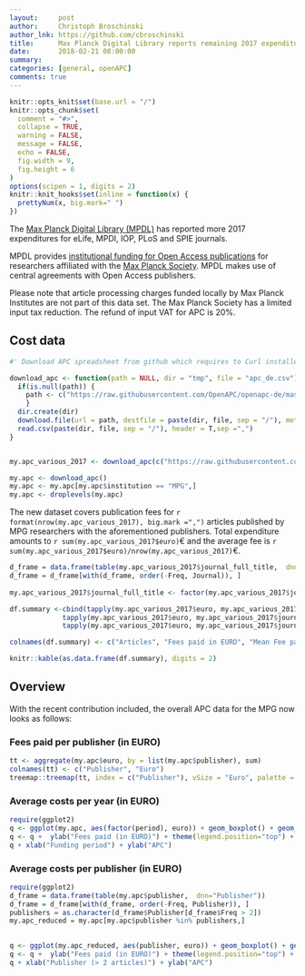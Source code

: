 ```yaml
---
layout:     post
author:     Christoph Broschinski
author_lnk: https://github.com/cbroschinski
title:      Max Planck Digital Library reports remaining 2017 expenditures for various publishers
date:       2018-02-21 08:00:00
summary:    
categories: [general, openAPC]
comments: true
---
```



```r
knitr::opts_knit$set(base.url = "/")
knitr::opts_chunk$set(
  comment = "#>",
  collapse = TRUE,
  warning = FALSE, 
  message = FALSE,
  echo = FALSE,
  fig.width = 9,
  fig.height = 6
)
options(scipen = 1, digits = 2)
knitr::knit_hooks$set(inline = function(x) {
  prettyNum(x, big.mark=" ")
})
```

The [Max Planck Digital Library (MPDL)](https://www.mpdl.mpg.de/en/) has reported more 2017 expenditures for eLife, MPDI, IOP, PLoS and SPIE journals.

MPDL provides [institutional funding for Open Access publications](https://www.mpdl.mpg.de/en/?id=50:open-access-publishing&catid=17:open-access) for researchers affiliated with the [Max Planck Society](http://www.mpg.de/en). MPDL makes use of central agreements with Open Access publishers.

Please note that article processing charges funded locally by Max Planck Institutes are not part of this data set. The Max Planck Society has a limited input tax reduction. The refund of input VAT for APC is 20%.

## Cost data

```r
#' Download APC spreadsheet from github which requires to Curl installed

download_apc <- function(path = NULL, dir = "tmp", file = "apc_de.csv"){
  if(is.null(path)) {
    path <- c("https://raw.githubusercontent.com/OpenAPC/openapc-de/master/data/apc_de.csv")
    } 
  dir.create(dir) 
  download.file(url = path, destfile = paste(dir, file, sep = "/"), method = "curl")
  read.csv(paste(dir, file, sep = "/"), header = T,sep =",")
}


my.apc_various_2017 <- download_apc(c("https://raw.githubusercontent.com/OpenAPC/openapc-de/master/data/mpg/mpg_diff_articles_2017_enriched.csv"))

my.apc <- download_apc()
my.apc <- my.apc[my.apc$institution == "MPG",]
my.apc <- droplevels(my.apc)

```

The new dataset covers publication fees for `r format(nrow(my.apc_various_2017), big.mark =",")` articles published by MPG researchers with the aforementioned publishers. Total expenditure amounts to `r sum(my.apc_various_2017$euro)`€ and the average fee is `r sum(my.apc_various_2017$euro)/nrow(my.apc_various_2017)`€.

```r
d_frame = data.frame(table(my.apc_various_2017$journal_full_title,  dnn="Journal"))                 
d_frame = d_frame[with(d_frame, order(-Freq, Journal)), ]                                           
                                    
my.apc_various_2017$journal_full_title <- factor(my.apc_various_2017$journal_full_title, levels =  d_frame$Journal)

df.summary <-cbind(tapply(my.apc_various_2017$euro, my.apc_various_2017$journal_full_title, length),
             tapply(my.apc_various_2017$euro, my.apc_various_2017$journal_full_title, sum),
             tapply(my.apc_various_2017$euro, my.apc_various_2017$journal_full_title, mean))

colnames(df.summary) <- c("Articles", "Fees paid in EURO", "Mean Fee paid")

knitr::kable(as.data.frame(df.summary), digits = 2)
```

## Overview

With the recent contribution included, the overall APC data for the MPG now looks as follows:

### Fees paid per publisher (in EURO)

```r
tt <- aggregate(my.apc$euro, by = list(my.apc$publisher), sum)
colnames(tt) <- c("Publisher", "Euro")
treemap::treemap(tt, index = c("Publisher"), vSize = "Euro", palette = "Paired")
```

###  Average costs per year (in EURO)

```r
require(ggplot2)
q <- ggplot(my.apc, aes(factor(period), euro)) + geom_boxplot() + geom_point()
q <- q +  ylab("Fees paid (in EURO)") + theme(legend.position="top") + theme_bw(base_size = 18)
q + xlab("Funding period") + ylab("APC")
```

###  Average costs per publisher (in EURO)

```r
require(ggplot2)
d_frame = data.frame(table(my.apc$publisher,  dnn="Publisher"))                 
d_frame = d_frame[with(d_frame, order(-Freq, Publisher)), ]
publishers = as.character(d_frame$Publisher[d_frame$Freq > 2])
my.apc_reduced = my.apc[my.apc$publisher %in% publishers,]

  
q <- ggplot(my.apc_reduced, aes(publisher, euro)) + geom_boxplot() + geom_point()
q <- q +  ylab("Fees paid (in EURO)") + theme(legend.position="top") + theme_bw(base_size = 18) + coord_flip()
q + xlab("Publisher (> 2 articles)") + ylab("APC")
```
